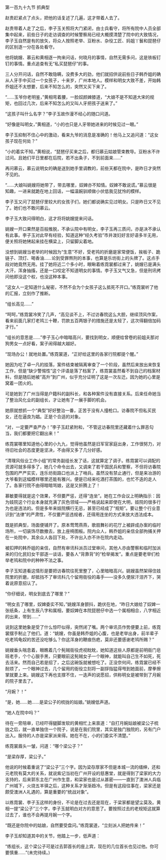 

第一百九十九节 抓典型

赵贵赶紧点了点头，把他的话复述了几遍，这才带着人去了。

赵贵带着人走了之后，李子玉关照将大门紧闭，由士兵看守，将所有院中人员全部集中起来，前些日子的走访调查的时候警察局已经大概摸清楚了院中的大致情况，李子玉自然是有的放矢，将众人按照老举、豆粉水、杂役工匠、妈姐丫鬟和琵琶仔的区别逐一分在各处看守。

他将姚嫂、慕云和黄相逐一拘来问话，何晓月的事情，自然无需多问，这是铁板钉钉的事情。重点追查有无“私买琵琶仔”的事。

三人分开问话，自然不敢隐瞒，没费多大的劲，他们就招供说前些日子韩乔姐的确从人牙手中买过一个女孩子，十来岁，广州本地人。模样和明女大致不差，开始韩乔姐还不太想要，后来不知怎么的，突然又买下来了。

“……玉爷你老明鉴，”黄相弯着腰，一脸奴颜婢膝道，“大娘不是不知道大宋的规矩，也回过几次，后来不知怎么的又叫人牙把孩子送来了。”

“这孩子叫什么名字？”李子玉故作漫不经心的随口问道。

“好像是叫明女，”黄相道，“小的也只是人牙带她进来的时候见过一眼。”

李子玉抑制不住心中的激动，看来九爷的消息是准确的！他马上又追问道：“这女孩子现在何处？”

“小的着实不知，”黄相说，“琵琶仔买来之后，都归慕云姑娘管束教导。豆粉水不许过问。且她们平日里都在后院，若不出条子，不到前面来……”

再问慕云，慕云说明女的确是送到她手里调教的，前些天都在院中，是昨日才突然不见的。

“……大娘叫姚嫂将她带了，带去哪里，奴婢亦不知情。奴婢不敢说谎。”慕云很是知趣，一进来就跪在地上回话，一幅温婉驯顺做小伏低我见犹怜的模样。

李子玉又问了琵琶仔里较大的女孩子们，她们都说确实见过明女。只是昨日又不见了。她们也不敢问慕云。

李子玉大致问得明白，这才将将姚嫂提来问话。

姚嫂一开口果然是百般推脱，不承认院中有明女，李子玉再三质问，亦是决不承认有此事。李子玉对此早有经验，知道这种“经久考验”市井泼妇好言好语多半无用，便关照将她铐起来挂在横梁上，只留脚尖着地。

没想到姚嫂当老举的时候因为“生意”不好，受老鸨的折磨是家常便饭，挨板子、跪链子、顶灯、喝香油……论到受罪熬刑的本事，也算是乐坊街上的头牌了。这点手段对她竟然无用。挂了她将近二个多小时，眼瞅着练霓裳都过来了，姚嫂已是满头大汗，浑身抽搐，还是一口咬定不知道明女的事情。李子玉又气又急，但是刑讯拷问他即没这个权，也没这种本事。

“这女人一定知道什么秘密，不然不会为个女孩子这么抵死不开口。”练霓裳听了他的汇报，立刻作了推断。

“组长高见……”

“呵呵，”练霓裳冷笑了几声，“高见谈不上，不过访春院这么大胆，继续顶风作案，看来前面几家打老鸨三十鞭，罚款五百两银子的措施还是太轻了，这次得翻倍加码才行。”

“组长的意思是……”李子玉心中暗暗高兴，要找到明女，顺便给曾卷的前姐夫那对狗男女一点好看，案子闹得越大越好。

“现场办公！就地处置。”练霓裳道，“正好给这里的各家行院都提个醒。”

她因为吃了卓一凡的挂落，案件结束被隔离审查了一个阶段，虽然后来放出来恢复工作，但是“缺少警惕性”这个评语是落了档案了，练霓裳虽然看不到自己的档案材料，但是随后她被“高升”到广州，似乎充分证明了这是一次左迁。因为她的心里是窝着一团火的。

可是她到了广州当得是户籍科的副科长，和各种案件没有直接关系。后来任命她当了整治风化业的副组长，才让她有了一展手脚的机会。

她原就想抓一个“典型”好好整治一番，正苦于没有人撞枪口。访春院不但私买民女，还在逼良为娼。正是个合适的对象。

“对，一定要严查严办！”李子玉赶紧附和，“不管这访春院里还藏着什么罪恶勾当，我们都要把它翻出来！”

练霓裳哪里知道他心里的小九九，觉得他虽然是旧军官家庭出身，工作很努力，对待旧社会的态度更是坚决，不由得又多了几分好感。

“清理风俗业工作小组”的常务副组长发了话，这就算定了调子。练霓裳可以调配的资源可就多得多了，她几个命令出去，又调来了若干国民兵和警察，不但将访春院包围的严严实实，连乐坊街路口也派上了哨兵。虽然没有禁止通行，但是来冶游的大爷看到这幅模样哪里还能有雅兴。便是已经来吃酒打茶围的，也忙不迭的走人了。各家行院不由得暗暗骂娘，这是又折腾上了！

慕敏要得就是这个效果，不但要严惩，还得“连坐”。她在工作会议上明确指示：因为妓院这个行业本身就充满了灰色领域――严格说起来即使在大明，妓院的很多行为也是违法的。但是多年来妓院横行无忌，甚至已经成了“规矩”。要让整个行业意识到“法律”的严肃性，不仅要严惩违规者，还得用连坐的方式来放大违法成本。

既是抓典型，场面便铺开了。原本莺莺燕燕，歌扇舞衫的花厅上被辟成办案的临时场所，一切装饰尽数撤去，放上座椅图板。院内众人，韩乔姐的亲信全部拘捕关押在一处院中，其余众人各回下处，不许出入亦不许在院内走动。

被扣押的韩乔姐的亲信，自然有审讯科派员过堂审问，其他人亦由警察和临时加派来的归化民妇女干部逐一谈话，要各人“背靠背”的“检举揭发”。重点是要老举们检举老鸨和院中的种种不法之事。

李子玉知道看这情形是要把访春院往死里整了，心里暗暗高兴。姚嫂虽然架得住妓院里的折磨，却抵挡不了审讯科几个留用衙役的毒手――没多久便尿汗泪齐下，哭着说原意招认了。

“你仔细说，明女到底去了哪里？”

“明女去了哪里，奴婢委实不知，”姚嫂浑身颤抖，跪伏在地，“昨日大娘给了奴婢一张纸条，上有生辰八字和属相，要奴婢在本院琵琶仔中选一个属相相合，八字相近的出来，带到……”

说到这里她象是受了什么惊吓似得，突然闭了嘴。两个审讯员作势便要上前，练霓裳摆手制止了他们。道：“姚嫂，你虽是韩乔姐的心腹，也是老举出身，前半辈子吃老鸨龟奴的苦还没吃够么？你这浑身的鞭痕伤疤，莫非还要感谢老鸨所赐？”

姚嫂垂头喘息着，眼瞧着几个髡贼衙役虎视眈眈，她知道这些人原都是前明衙门皂班老手，个个心狠手黑，只要眼前这髡贼女子一个眼神，就能叫自己生不如死，死去活来。然而自己若是招了，之后这碗饭就被想吃了。正没奈何间，练霓裳已经不耐烦了，一个眼神过去，几个留用的衙役立刻将一副拶指猛得甩到她面前，摩拳擦掌就要上来。姚嫂这下再也支撑不住，一迭声的说愿招，供称明女是被带到了月婉的院子里去了。

“月婉？！”

“是，她……她……是梁公子的梳拢的姑娘。”姚嫂低声道。

“她人在院中吗？”

待在一旁陪审，已经吓得腿脚发软的黄相忙上来禀道：“自打月婉姑娘被梁公子梳拢之后，就一直单独住一个院子，说是在我们院里，其实是独门独院的，另有门户出入。服侍的人亦是梁家派来得。她在不在，小的们委实不清楚。”

练霓裳眉头一皱，问道：“哪个梁公子？”

“是梁存厚，梁公子。”

他说的时候着重说了“梁公子”三个字。因为梁存厚家不但是本城一流的缙绅，还和元老院有莫大的关系，就说紫记当初在广州开设的慈惠堂，就是得到了梁家的大力支持的，后来郭东主在广州作生意，和梁家也是过从甚密――一直到了澳洲人兵临广州城下，火烧五羊驿之后，这种关系才渐渐趋冷。但是有这段往事在，梁家还是颇受澳洲人礼遇的，算是重要的“统战对象”。

以练霓裳、李子玉这样的身份，不论是在过去还是现在，于梁家都是望尘莫及。黄相一提“梁公子”三个字，李子玉就明白对方的意思了。要按照过去的老规矩这就算过去了，谁也不会再提月婉一个字。

“既还是你院中的姑娘，自然要受盘问。”练霓裳道，“立刻派人把她传来！”

李子玉却知道其中的关节，他踏上一步，低声道：

“练组长，这个梁公子可是过去郭首长的座上宾，现在的几位首长也见过他。你可要慎重……”(未完待续。)

